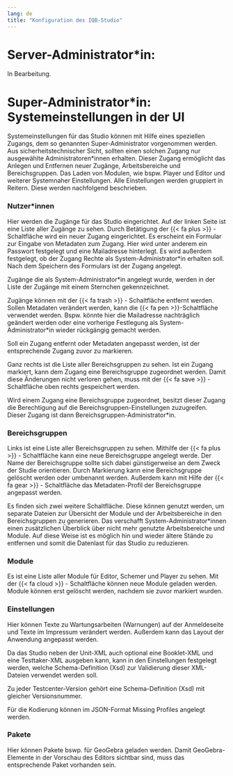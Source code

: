 ```yaml
---
lang: de
title: "Konfiguration des IQB-Studio"
---
```


# Server-Administrator\*in:

::: {.callout-note}
In Bearbeitung.
:::

# Super-Administrator\*in: Systemeinstellungen in der UI

Systemeinstellungen für das Studio können mit Hilfe eines speziellen Zugangs, dem so genannten Super-Administrator vorgenommen werden. Aus sicherheitstechnischer Sicht, sollten einen solchen Zugang nur ausgewählte Administratoren\*innen erhalten. Dieser Zugang ermöglicht das Anlegen und Entfernen neuer Zugänge, Arbeitsbereiche und Bereichsgruppen. Das Laden von Modulen, wie bspw. Player und Editor und weiterer Systemnaher Einstellungen. Alle Einstellungen werden gruppiert in Reitern. Diese werden nachfolgend beschrieben.

### Nutzer\*innen

Hier werden die Zugänge für das Studio eingerichtet. Auf der linken Seite ist eine Liste aller Zugänge zu sehen. Durch Betätigung der {{< fa plus >}} - Schaltfläche wird ein neuer Zugang eingerichtet. Es erscheint ein Formular zur Eingabe von Metadaten zum Zugang. Hier wird unter anderem ein Passwort festgelegt und eine Mailadresse hinterlegt. Es wird außerdem festgelegt, ob der Zugang Rechte als System-Administrator\*in erhalten soll. Nach dem Speichern des Formulars ist der Zugang angelegt. 

::: {.callout-note}
Zugänge die als System-Administrator\*in angelegt wurde, werden in der Liste der Zugänge mit einem Sternchen gekennzeichnet.
:::

Zugänge können mit der {{< fa trash >}} - Schaltfläche entfernt werden. Sollen Metadaten verändert werden, kann die {{< fa pen >}}-Schaltfläche verwendet werden. Bspw. könnte hier die Mailadresse nachträglich geändert werden oder eine vorherige Festlegung als System-Administrator\*in wieder rückgängig gemacht werden.

::: {.callout-note}
Soll ein Zugang entfernt oder Metadaten angepasst werden, ist der entsprechende Zugang zuvor zu markieren. 
:::

Ganz rechts ist die Liste aller Bereichsgruppen zu sehen. Ist ein Zugang markiert, kann dem Zugang eine Bereichsgruppe zugeordnet werden. Damit diese Änderungen nicht verloren gehen, muss mit der {{< fa save >}} - Schaltfläche oben rechts gespeichert werden.

::: {.callout-note}
Wird einem Zugang eine Bereichsgruppe zugeordnet, besitzt dieser Zugang die Berechtigung auf die Bereichsgruppen-Einstellungen zuzugreifen. Dieser Zugang ist dann Bereichsgruppen-Administrator\*in.
:::

### Bereichsgruppen

Links ist eine Liste aller Bereichsgruppen zu sehen. Mithilfe der {{< fa plus >}} - Schaltfläche kann eine neue Bereichsgruppe angelegt werde. Der Name der Bereichsgruppe sollte sich dabei günstigerweise an dem Zweck der Studie orientieren. Durch Markierung kann eine Bereichsgruppe gelöscht werden oder umbenannt werden. Außerdem kann mit Hilfe der {{< fa gear >}} - Schaltfläche das Metadaten-Profil der Bereichsgruppe angepasst werden.

Es finden sich zwei weitere Schaltfläche. Diese können genutzt werden, um separate Dateien zur Übersicht der Module und der Arbeitsbereiche in den Bereichsgruppen zu generieren. Das verschafft System-Administrator\*innen einen zusätzlichen Überblick über nicht mehr genutzte Arbeitsbereiche und Module. Auf diese Weise ist es möglich hin und wieder ältere Stände zu entfernen und somit die Datenlast für das Studio zu reduzieren.

### Module

Es ist eine Liste aller Module für Editor, Schemer und Player zu sehen. Mit der {{< fa cloud >}} - Schaltfläche können neue Module geladen werden. Module können erst gelöscht werden, nachdem sie zuvor markiert wurden.

### Einstellungen

Hier können Texte zu Wartungsarbeiten (Warnungen) auf der Anmeldeseite und Texte im Impressum verändert werden. Außerdem kann das Layout der Anwendung angepasst werden.

Da das Studio neben der Unit-XML auch optional eine Booklet-XML und eine Testtaker-XML ausgeben kann, kann in den Einstellungen festgelegt werden, welche Schema-Definition (Xsd) zur Validierung dieser XML-Dateien verwendet werden soll.

::: {.callout-note}
Zu jeder Testcenter-Version gehört eine Schema-Definition (Xsd) mit gleicher Versionsnummer.
:::

Für die Kodierung können im JSON-Format Missing Profiles angelegt werden.

### Pakete

Hier können Pakete bswp. für GeoGebra geladen werden. Damit GeoGebra-Elemente in der Vorschau des Editors sichtbar sind, muss das entsprechende Paket vorhanden sein.